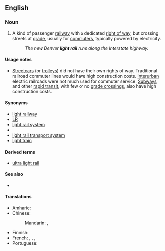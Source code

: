 ==English==
{{wikipedia|Light rail}}

===Noun===
{{en-noun|~}}

# {{lb|en|US|Canada|transport}} A kind of passenger [[railway]] with a dedicated [[right of way]], but crossing streets at [[grade]], usually for [[commuters]], typically powered by electricity.
#: ''The new Denver '''light rail''' runs along the Interstate highway.''

====Usage notes====
* [[streetcars|Streetcars]] (or [[trolleys]]) did not have their own rights of way. Traditional railroad commuter lines would have high construction costs. [[interurban|Interurban]] electric railroads were not much used for commuter service. [[subway|Subways]] and other [[rapid transit]], with few or no [[grade crossings]], also have high construction costs.

====Synonyms====
* [[light railway]] {{qualifier|British}}
* [[LR]] {{qualifier|abbreviation}}
* [[light rail system]]
* {{l|en|light rail transit}}
* [[light rail transport system]]
* [[light train]]

====Derived terms====
* [[ultra light rail]]

====See also====
* {{l|en|tramway}}

====Translations====
{{trans-top}}
* Amharic: {{t|am|ቀላል ባቡር|tr=k’elali baburi|sc=Ethi}}
* Chinese:
*: Mandarin: {{t+|cmn|輕軌}}, {{t+|cmn|轻轨|tr=qīngguǐ}}
{{trans-mid}}
* Finnish: {{t-needed|fi}}
* French: {{t|fr|train léger}} {{gloss|light train}}, {{t|fr|système léger sur rail}} {{gloss|light rail system}}, {{t|fr|système de transport léger sur rail}} {{gloss|light rail transport system}}, {{t|fr|transit léger sur rail}}
* Portuguese: {{t-needed|pt}}
{{trans-bottom}}